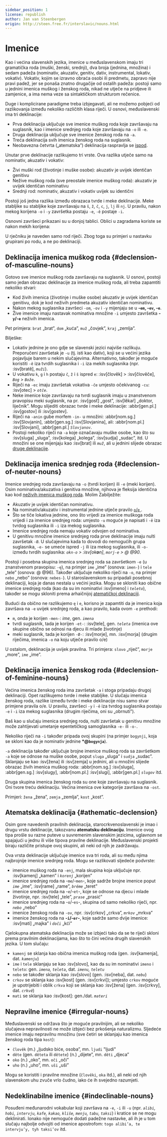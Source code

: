 ```yaml
---
sidebar_position: 1
license: republish
author: Jan van Steenbergen
origin: http://steen.free.fr/interslavic/nouns.html
---
```



# Imenice

Kao i većina slavenskih jezika, imenice u međuslavenskom imaju tri gramatička roda (muški, ženski, srednji), dva broja (jednina, množina) i sedam padeža (nominativ, akuzativ, genitiv, dativ, instrumental, lokativ, vokativ). Vokativ, kojim se izravno obraća osobi ili predmetu, zapravo nije pravi padež, jer se ponaša znatno drugačije od ostalih padeža: postoji samo u jednini imenica muškog i ženskog roda, nikad ne utječe na pridjeve ili zamjenice, a ima nema veze sa sintaktičkom strukturom rečenice.

Duge i komplicirane paradigme treba izbjegavati, ali ne možemo pobjeći od razlikovanja između nekoliko različitih klasa riječi. U osnovi, međuslavenski ima tri deklinacije:

- Prva deklinacija uključuje sve imenice muškog roda koje završavaju na suglasnik, kao i imenice srednjeg roda koje završavaju na `-o` ili `-e`.
- Druga deklinacija uključuje sve imenice ženskog roda na `-a`.
- Treća deklinacija svih imenica ženskog roda na suglasnik.
- Neobavezna četvrta („atematska”) deklinacija raspravlja se [ispod][1].

Unutar prve deklinacije razlikujemo tri vrste. Ova razlika utječe samo na nominativ, akuzativ i vokativ:

- Živi muški rod (životinje i muške osobe): akuzativ je uvijek identičan genitivu
- Nežive muškog roda (sve preostale imenice muškog roda): akuzativ je uvijek identičan nominativu
- Srednji rod: nominativ, akuzativ i vokativ uvijek su identični

Postoji još jedna razlika između obrazaca tvrde i meke deklinacije. Meke stabljike su stabljike koje završavaju na `š`, `ž`, `č`, `c`, `j`, `lj`  ili `nj`. U pravilu, nakon mekog korijena `-o` i `-y` završetka postaju `-e`, `-ě` postaje `-i`.

Osnovni završeci prikazani su u donjoj tablici. Oblici u zagradama koriste se nakon mekih korijena:

<Endings />

U rječniku je naveden samo rod riječi. Zbog toga su primjeri u nastavku grupirani po rodu, a ne po deklinaciji.

## Deklinacija imenica muškog roda \{#declension-of-masculine-nouns}

Gotovo sve imenice muškog roda završavaju na suglasnik. U osnovi, postoji samo jedan obrazac deklinacije za imenice muškog roda, ali treba zapamtiti nekoliko stvari:

- Kod živih imenica (životinje i muške osobe) akuzativ je uvijek identičan genitivu, dok je kod neživih predmeta akuzativ identičan nominativu.
- Nakon mekog suglasnika završeci `-om`, `-ov`  i `-y` mijenjaju se u **-`em`, -`ev`, -`e`**.
- Žive imenice imaju nastavak nominativa množine `-i` umjesto završetka **-`y`/-`e`** neživih imenica.

Pet primjera: `brat` „brat”, `dom` „kuća”, `muž` „čovjek”, `kraj` „zemlja”.

<DeclensionOfMasculineNouns />

Bilješke:

- Lokativ jednine je ono gdje se slavenski jezici najviše razlikuju. Preporučeni završetak je `-u` (tj. isti kao dativ), koji se u većini jezika pojavljuje barem u nekim slučajevima. Alternativno, također je moguće koristiti `-ě` iza tvrdih suglasnika i `-i` iza mekih suglasnika (npr. :isv[bratě], _`muži`_).
- U vokativu `k`, `g`  i `h` postaju `č`, `ž`  i `š` ispred `e`: :isv[člověk] > :isv[člověče], _`Bog`_ > _`Bože`_.
- Riječi na `-ec` imaju završetak vokativa `-če` umjesto očekivanog `-cu`: :isv[otec] > _`otče`_.
- Neke imenice koje završavaju na tvrdi suglasnik imaju u znanstvenom pravopisu meki suglasnik, na pr. :isv[gosť] „gost”, :isv[lěkaŕ] „doktor, liječnik”. Mogu slijediti obrazac tvrde i meke deklinacije: :abbr[gen.pl.] :isv[gostov]  ili :isv[gostev].
- Riječi na `-anin` gube morfem `-in-` u množini: :abbr[nom.sg.] :isv[Slovjanin], :abbr[gen.sg.] :isv[Slovjanina],  ali: :abbr[nom.pl.] :isv[Slovjani], :abbr[gen.pl.]  _`Slovjanov`_.
- Postoji nekoliko riječi na `-a` koje označavaju muške osobe, kao što su :isv[sluga] „sluga”, :isv[kolega] „kolega”, :isv[sudja] „sudac”, itd. U množini se one mijenjaju kao :isv[brat] ili _`muž`_, ali u jednini slijede obrazac [druge deklinacije][2].

## Deklinacija imenica srednjeg roda \{#declension-of-neuter-nouns}

Imenice srednjeg roda završavaju na `-o` (tvrdi korijen) ili `-e` (meki korijen). Osim nominativa/akuzativa i genitiva množine, njihova je fleksija identična kao kod [neživih imenica muškog roda][3]. Molim Zabilježite:

- Akuzativ je uvijek identičan nominativu.
- Na nominativ/akuzativ i instrumental jednine utječe pravilo [`o`/`e` ][4].
- Što se tiče lokativa jednine, ono što vrijedi za imenice muškoga roda vrijedi i za imenice srednjeg roda: umjesto `-u` moguće je napisati i `-ě` iza tvrdog suglasnika ili `-i` iza mekog suglasnika.
- Imenice srednjeg roda nemaju vokativ odvojen od nominativa.
- U genitivu množine imenice srednjeg roda prve deklinacije imaju nulti završetak `-Ø`. U slučajevima kada to dovodi do nemogućih grupa suglasnika, `-e-` se umeće ispred `-j` ili iza mekog suglasnika, ili `-o-` između tvrdih suglasnika: _`okn-o` > :isv[ok**o**n]_, _`morj-e` > @ @90_.

Postoji i posebna skupina imenica srednjeg roda sa završetkom `-e` (u znanstvenom pravopisu: `-ę`), na primjer `ime` „ime” (osnova: `imen-`) i `tele` „tele” (osnova: @ @96). Također uključuje nekoliko riječi na `-o`, na primjer `nebo` „nebo” (osnova: `nebes-`). U staroslavenskom su pripadali posebnoj deklinaciji, koja je danas nestala u većini jezika. Mogu se skloniti kao obične imenice srednjeg roda (kao da su im nominativi :isv[imeno] i _`teleto`_), također se mogu skloniti prema arhaičnijoj [atematičkoj deklinaciji][1].

Budući da obično ne razlikujemo `ę` i `e`, korisno je zapamtiti da je imenica koja završava na `-e` uvijek srednjeg roda, a kao pravilo, kada ovom `-e` prethodi:

- `m`, onda je korijen `-men-`: _ime_, gen. _`imena`_
- tvrdi suglasnik, tada je korijen `-et-`: :isv[tele], gen. _`teleta`_ (imenica ove skupine obično se odnosi na djecu ili mlade životinje)
- meki suglasnik, tada je korijen `-Ø-`: :isv[morje], mn. :isv[morja] (drugim riječima, imenica `-o` na koju utječe pravilo o/e)

U ostalom, deklinacija je uvijek pravilna. Tri primjera: `slovo` „riječ”, `morje` „more”, `ime` „ime”.

<DeclensionOfNeuterNouns />

## Deklinacija imenica ženskog roda \{#declension-of-feminine-nouns}

Većina imenica ženskog roda ima završetak `-a` i stoga pripadaju drugoj deklinaciji. Opet razlikujemo tvrde i meke stabljike. U slučaju imenica ženskog roda, razlike između tvrde i meke deklinacije nisu samo stvar primjene pravila o/e. U pravilu, završeci `-y` i `-ě` iza tvrdog suglasnika postaju `-e` i `-i` iza mekog suglasnika (drugim riječima, oni su „obrnuti”).

Baš kao u slučaju imenica srednjeg roda, nulti završetak u genitivu množine može zahtijevati umetanje epentetičkog samoglasnika `-e-` ili `-o-`.

Nekoliko riječi na `-i` također pripada ovoj skupini (na primjer `bogynji`, koja se skloni kao da je nominativ jednine **\*@`bogynja`**).

`-a` deklinacija također uključuje brojne imenice muškog roda sa završetkom `-a` koje se odnose na muške osobe, poput `sluga` „sluga” i `sudja` „sudac”. Sklanjaju se kao :isv[žena] ili :isv[zemja] u jednini, ali u množini slijede obrazac živih imenica muškog roda: :abbr[nom.sg.] :isv[sluga], :abbr[gen.sg.] :isv[slugy], :abbr[nom.pl.] :isv[slugi], :abbr[gen.pl.]  _`slugov`_ itd.

Druga skupina imenica ženskog roda su one koje završavaju na suglasnik. Oni tvore treću deklinaciju. Većina imenica ove kategorije završava na `-ost`.

Primjeri: `žena` „žena”, `zemja` „zemlja”, `kost` „kost”.

<DeclensionOfFeminineNouns />

## Atematska deklinacija \{#athematic-declension}

Osim gore navedenih pravilnih deklinacija, starocrkvenoslavenski je imao i drugu vrstu deklinacije, takozvanu **atematsku deklinaciju**. Imenice ovog tipa prošle su razne puteve u suvremenim slavenskim jezicima, uglavnom se spajajući u jednu ili više tipova pravilne deklinacije. Međuslavenski projekti biraju različite pristupe ovoj skupini, ali neki od njih je zadržavaju.

Ova vrsta deklinacije uključuje imenice sva tri roda, ali su među njima najbrojnije imenice srednjeg roda. Mogu se razlikovati sljedeće podvrste:

- imenice muškog roda na `-enj`, mala skupina koja uključuje npr. :isv[kamenj] „kamen” i _`korenj`_ „korijen”
- imenice srednjeg roda na -`me`/-`men`-, koje sadrže brojne imenice poput _`ime`_ „ime”, :isv[rame] „rame”, _`brěme`_ „teret”
- imenice srednjeg roda na -`e`/-`et`-, koje se odnose na djecu i mlade životinje, npr. :isv[tele] „tele”, _`prase`_ „prasić”
- imenice srednjeg roda na -`o`/-`es`-, skupina od samo nekoliko riječi, npr. _`nebo`_ „nebo”
- imenice ženskog roda na `-ov`, npr. :isv[crkov] „crkva”, _`mrkov`_ „mrkva”
- imenice ženskog roda na **-`i`/-`er`-**, koje sadrže samo dvije imenice: :isv[mati] „majka” i _`doči`_ „kći”

<AthematicDeclension />

Cjelokupna atematska deklinacija može se izbjeći tako da se te riječi skloni prema pravilnim deklinacijama, kao što to čini većina drugih slavenskih jezika. U tom slučaju:

- `kamenj` se sklanja kao obična imenica muškog roda (gen. :isv[kamenja], dat. _`kamenju`_)
- `ime` i `tele` sklanjaju se kao :isv[slovo], kao da su im nominativi `imeno` i `teleto`: gen. _`imena`, `teleta`_, dat. _`imenu`, `teletu`_
- `nebo` se također sklanja kao :isv[slovo] (gen. :isv[neba], dat. _`nebu`_)
- `crkov` se sklanja kao :isv[kost] (gen. :isv[crkvi]); umjesto `crkov` moguće je upotrijebiti i oblik `crkva` koji se sklanja kao :isv[žena] (gen. :isv[crkvy], dat. _`crkvě`_)
- `mati` se sklanja kao :isv[kost]: gen./dat. _`materi`_

## Nepravilne imenice \{#irregular-nouns}

Međuslavenski se održava što je moguće pravilnijim, ali se nekoliko slučajeva nepravilnosti ne može izbjeći bez prkošenja naturalizmu. Sljedeće imenice imaju nepravilnu množinu (sve četiri se sklanjaju kao imenica ženskog roda tipa `kost`):

- `člověk` (m.) „ljudsko biće, osoba”, mn. `ljudi` "ljudi"
- `děte` (gen. `děteta` ili `dětete`) (n.) „dijete”, mn. `děti` „djeca”
- `oko` (n.) „oko”, mn. `oči` „oči”
- `uho` (n.) „uho”, mn. `uši` „uši”

Mogu se koristiti i pravilne množine (`člověki`, `oka`  itd.), ali neki od njih slavenskom uhu zvuče vrlo čudno, iako će ih svejedno razumjeti.

## Nedeklinabilne imenice \{#indeclinable-nouns}

Posuđeni međunarodni vokabular koji završava na `-e`, `-i`  ili `-u` (npr. _`alibi`, `hobi`, `intervju`, `kafe`, `kakao`, `kliše`, `menju`, `tabu`, `taksi`_) i kratice se ne mogu deklinirati. Ionako nije nemoguće dodati padežne nastavke, ali ih je u tom slučaju najbolje odvojiti od imenice apostrofom: `togo alibi’a, te intervju’y, tyh taksi’ov` itd.

[1]: \#athematic_declension

[2]: \#feminine_declension

[3]: \#masculine_declension

[4]: ../phonology.mdx#o

